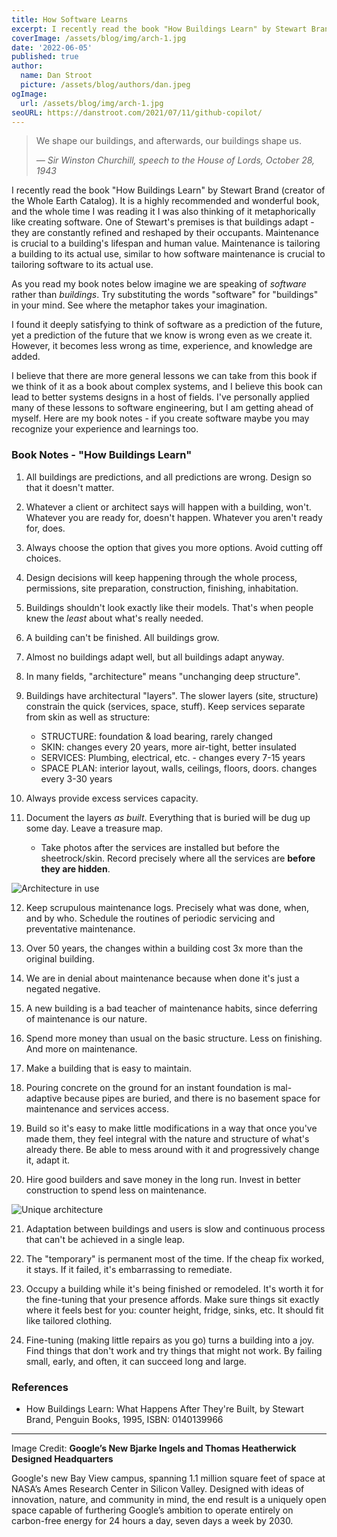 ```yaml
---
title: How Software Learns
excerpt: I recently read the book "How Buildings Learn" by Stewart Brand. The main idea is that all buildings are predictions, and all predictions are wrong, so design them to be easy to change. It is a wonderful book, and the whole time I was reading it I was also thinking of it metaphorically as creating software.
coverImage: /assets/blog/img/arch-1.jpg
date: '2022-06-05'
published: true
author:
  name: Dan Stroot
  picture: /assets/blog/authors/dan.jpeg
ogImage:
  url: /assets/blog/img/arch-1.jpg
seoURL: https://danstroot.com/2021/07/11/github-copilot/
---
```


> We shape our buildings, and afterwards, our buildings shape us.
>
> <cite>&mdash; Sir Winston Churchill, speech to the House of Lords, October 28, 1943</cite>

I recently read the book "How Buildings Learn" by Stewart Brand (creator of the Whole Earth Catalog). It is a highly recommended and wonderful book, and the whole time I was reading it I was also thinking of it metaphorically like creating software. One of Stewart's premises is that buildings adapt - they are constantly refined and reshaped by their occupants. Maintenance is crucial to a building's lifespan and human value. Maintenance is tailoring a building to its actual use, similar to how software maintenance is crucial to tailoring software to its actual use.

As you read my book notes below imagine we are speaking of _software_ rather than _buildings_. Try substituting the words "software" for "buildings" in your mind. See where the metaphor takes your imagination. 

I found it deeply satisfying to think of software as a prediction of the future, yet a prediction of the future that we know is wrong even as we create it. However, it becomes less wrong as time, experience, and knowledge are added.

I believe that there are more general lessons we can take from this book if we think of it as a book about complex systems, and I believe this book can lead to better systems designs in a host of fields. I've personally applied many of these lessons to software engineering, but I am getting ahead of myself. Here are my book notes - if you create software maybe you may recognize your experience and learnings too.

### Book Notes - "How Buildings Learn"

1. All buildings are predictions, and all predictions are wrong. Design so that it doesn't matter.

2. Whatever a client or architect says will happen with a building, won't. Whatever you are ready for, doesn't happen. Whatever you aren't ready for, does.

3. Always choose the option that gives you more options. Avoid cutting off choices.

4. Design decisions will keep happening through the whole process, permissions, site preparation, construction, finishing, inhabitation.

5. Buildings shouldn't look exactly like their models. That's when people knew the _least_ about what's really needed.

6. A building can't be finished. All buildings grow.

7. Almost no buildings adapt well, but all buildings adapt anyway.

8. In many fields, "architecture" means "unchanging deep structure".

9. Buildings have architectural "layers". The slower layers (site, structure) constrain the quick (services, space, stuff). Keep services separate from skin as well as structure:
    * STRUCTURE: foundation & load bearing, rarely changed
    * SKIN: changes every 20 years, more air-tight, better insulated
    * SERVICES: Plumbing, electrical, etc. - changes every 7-15 years
    * SPACE PLAN: interior layout, walls, ceilings, floors, doors. changes every 3-30 years

10. Always provide excess services capacity. 

11. Document the layers _as built_. Everything that is buried will be dug up some day. Leave a treasure map.
    * Take photos after the services are installed but before the sheetrock/skin. Record precisely where all the services are **before they are hidden**.

![Architecture in use](/assets/blog/img/arch-2.jpg)

12. Keep scrupulous maintenance logs. Precisely what was done, when, and by who. Schedule the routines of periodic servicing and preventative maintenance.

13. Over 50 years, the changes within a building cost 3x more than the original building.

14. We are in denial about maintenance because when done it's just a negated negative.

15. A new building is a bad teacher of maintenance habits, since deferring of maintenance is our nature.

16. Spend more money than usual on the basic structure. Less on finishing. And more on maintenance.

17. Make a building that is easy to maintain.

18. Pouring concrete on the ground for an instant foundation is mal-adaptive because pipes are buried, and there is no basement space for maintenance and services access.

19. Build so it's easy to make little modifications in a way that once you've made them, they feel integral with the nature and structure of what's already there. Be able to mess around with it and progressively change it, adapt it.

20. Hire good builders and save money in the long run. Invest in better construction to spend less on maintenance.

![Unique architecture](/assets/blog/img/arch-3.jpg)

21. Adaptation between buildings and users is slow and continuous process that can't be achieved in a single leap.

22. The "temporary" is permanent most of the time. If the cheap fix worked, it stays. If it failed, it's embarrassing to remediate.

23. Occupy a building while it's being finished or remodeled. It's worth it for the fine-tuning that your presence affords. Make sure things sit exactly where it feels best for you: counter height, fridge, sinks, etc. It should fit like tailored clothing.

24. Fine-tuning (making little repairs as you go) turns a building into a joy. Find things that don't work and try things that might not work. By failing small, early, and often, it can succeed long and large.

### References

- How Buildings Learn: What Happens After They're Built, by Stewart Brand, Penguin Books, 1995, ISBN: 0140139966

---

Image Credit: **Google’s New Bjarke Ingels and Thomas Heatherwick Designed Headquarters**

<span className="text-sm">
Google's new Bay View campus, spanning 1.1 million square feet of space at NASA’s Ames Research Center in Silicon Valley. Designed with ideas of innovation, nature, and community in mind, the end result is a uniquely open space capable of furthering Google’s ambition to operate entirely on carbon-free energy for 24 hours a day, seven days a week by 2030.
</span>